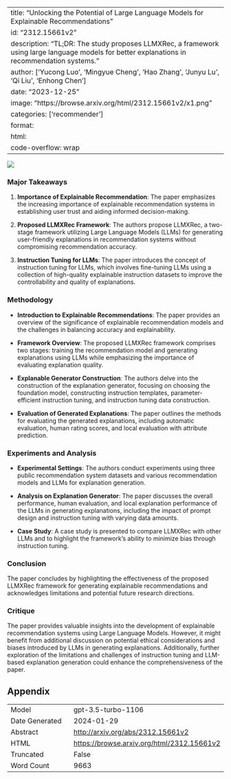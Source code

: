 
---
title: "Unlocking the Potential of Large Language Models for Explainable Recommendations"
id: "2312.15661v2"
description: "TL;DR: The study proposes LLMXRec, a framework using large language models for better explanations in recommendation systems."
author: ['Yucong Luo', 'Mingyue Cheng', 'Hao Zhang', 'Junyu Lu', 'Qi Liu', 'Enhong Chen']
date: "2023-12-25"
image: "https://browse.arxiv.org/html/2312.15661v2/x1.png"
categories: ['recommender']
format:
  html:
    code-overflow: wrap
---

![](https://browse.arxiv.org/html/2312.15661v2/x1.png)

### Major Takeaways

1. **Importance of Explainable Recommendation**: The paper emphasizes the increasing importance of explainable recommendation systems in establishing user trust and aiding informed decision-making.

2. **Proposed LLMXRec Framework**: The authors propose LLMXRec, a two-stage framework utilizing Large Language Models (LLMs) for generating user-friendly explanations in recommendation systems without compromising recommendation accuracy.

3. **Instruction Tuning for LLMs**: The paper introduces the concept of instruction tuning for LLMs, which involves fine-tuning LLMs using a collection of high-quality explainable instruction datasets to improve the controllability and quality of explanations.

### Methodology

- **Introduction to Explainable Recommendations**: The paper provides an overview of the significance of explainable recommendation models and the challenges in balancing accuracy and explainability.
  
- **Framework Overview**: The proposed LLMXRec framework comprises two stages: training the recommendation model and generating explanations using LLMs while emphasizing the importance of evaluating explanation quality.

- **Explanable Generator Construction**: The authors delve into the construction of the explanation generator, focusing on choosing the foundation model, constructing instruction templates, parameter-efficient instruction tuning, and instruction tuning data construction.

- **Evaluation of Generated Explanations**: The paper outlines the methods for evaluating the generated explanations, including automatic evaluation, human rating scores, and local evaluation with attribute prediction.

### Experiments and Analysis

- **Experimental Settings**: The authors conduct experiments using three public recommendation system datasets and various recommendation models and LLMs for explanation generation.

- **Analysis on Explanation Generator**: The paper discusses the overall performance, human evaluation, and local explanation performance of the LLMs in generating explanations, including the impact of prompt design and instruction tuning with varying data amounts.

- **Case Study**: A case study is presented to compare LLMXRec with other LLMs and to highlight the framework’s ability to minimize bias through instruction tuning.

### Conclusion

The paper concludes by highlighting the effectiveness of the proposed LLMXRec framework for generating explainable recommendations and acknowledges limitations and potential future research directions.

### Critique

The paper provides valuable insights into the development of explainable recommendation systems using Large Language Models. However, it might benefit from additional discussion on potential ethical considerations and biases introduced by LLMs in generating explanations. Additionally, further exploration of the limitations and challenges of instruction tuning and LLM-based explanation generation could enhance the comprehensiveness of the paper.

## Appendix

|          |          |
|----------|----------|
| Model     | gpt-3.5-turbo-1106       |
| Date Generated     | 2024-01-29       |
| Abstract | [http://arxiv.org/abs/2312.15661v2](http://arxiv.org/abs/2312.15661v2)        |
| HTML     | [https://browse.arxiv.org/html/2312.15661v2](https://browse.arxiv.org/html/2312.15661v2)       |
| Truncated       | False       |
| Word Count       | 9663       |